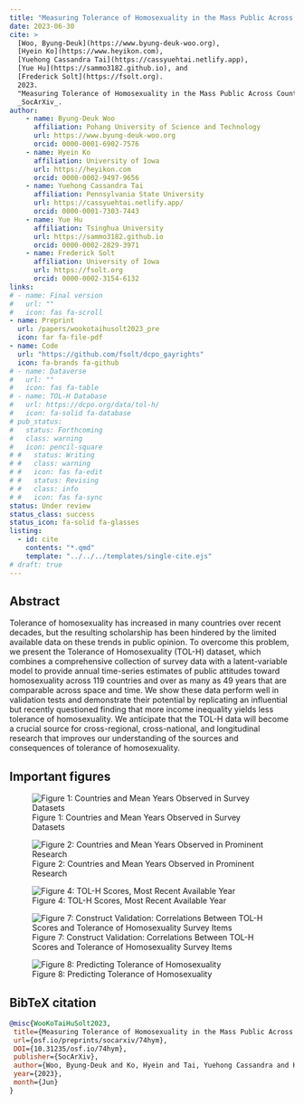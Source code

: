 ```yaml
---
title: "Measuring Tolerance of Homosexuality in the Mass Public Across Countries and Over Time"
date: 2023-06-30
cite: >
  [Woo, Byung-Deuk](https://www.byung-deuk-woo.org),
  [Hyein Ko](https://www.heyikon.com),
  [Yuehong Cassandra Tai](https://cassyuehtai.netlify.app), 
  [Yue Hu](https://sammo3182.github.io), and
  [Frederick Solt](https://fsolt.org). 
  2023.
  "Measuring Tolerance of Homosexuality in the Mass Public Across Countries and Over Time."
  _SocArXiv_.
author:
    - name: Byung-Deuk Woo
      affiliation: Pohang University of Science and Technology
      url: https://www.byung-deuk-woo.org
      orcid: 0000-0001-6902-7576 
    - name: Hyein Ko
      affiliation: University of Iowa
      url: https://heyikon.com
      orcid: 0000-0002-9497-9656      
    - name: Yuehong Cassandra Tai
      affiliation: Pennsylvania State University
      url: https://cassyuehtai.netlify.app/
      orcid: 0000-0001-7303-7443
    - name: Yue Hu
      affiliation: Tsinghua University
      url: https://sammo3182.github.io
      orcid: 0000-0002-2829-3971
    - name: Frederick Solt
      affiliation: University of Iowa
      url: https://fsolt.org
      orcid: 0000-0002-3154-6132
links:
# - name: Final version
#   url: ""
#   icon: fas fa-scroll
- name: Preprint
  url: /papers/wookotaihusolt2023_pre
  icon: far fa-file-pdf
- name: Code
  url: "https://github.com/fsolt/dcpo_gayrights"
  icon: fa-brands fa-github
# - name: Dataverse
#   url: ""
#   icon: fas fa-table
# - name: TOL-H Database
#   url: https://dcpo.org/data/tol-h/
#   icon: fa-solid fa-database
# pub_status:
#   status: Forthcoming
#   class: warning
#   icon: pencil-square
# #   status: Writing
# #   class: warning
# #   icon: fas fa-edit
# #   status: Revising
# #   class: info
# #   icon: fas fa-sync
status: Under review
status_class: success
status_icon: fa-solid fa-glasses
listing:
  - id: cite
    contents: "*.qmd"
    template: "../../../templates/single-cite.ejs"
# draft: true
---
```


::: {#cite}
:::

## Abstract

Tolerance of homosexuality has increased in many countries over recent decades, but the resulting scholarship has been hindered by the limited available data on these trends in public opinion. To overcome this problem, we present the Tolerance of Homosexuality (TOL-H) dataset, which combines a comprehensive collection of survey data with a latent-variable model to provide annual time-series estimates of public attitudes toward homosexuality across 119 countries and over as many as 49 years that are comparable across space and time. We show these data perform well in validation tests and demonstrate their potential by replicating an influential but recently questioned finding that more income inequality yields less tolerance of homosexuality. We anticipate that the TOL-H data will become a crucial source for cross-regional, cross-national, and longitudinal research that improves our understanding of the sources and consequences of tolerance of homosexuality.

## Important figures

![Figure 1: Countries and Mean Years Observed in Survey Datasets](tol-h_fig1.png)

![Figure 2: Countries and Mean Years Observed in Prominent Research](tol-h_fig2.png)

![Figure 4: TOL-H Scores, Most Recent Available Year](tol-h_fig4.png)

![Figure 7: Construct Validation: Correlations Between TOL-H Scores and Tolerance of Homosexuality Survey Items](tol-h_fig7.png)

![Figure 8: Predicting Tolerance of Homosexuality](tol-h_fig8.png)

## BibTeX citation

``` bibtex
@misc{WooKoTaiHuSolt2023,
 title={Measuring Tolerance of Homosexuality in the Mass Public Across Countries and Over Time},
 url={osf.io/preprints/socarxiv/74hym},
 DOI={10.31235/osf.io/74hym},
 publisher={SocArXiv},
 author={Woo, Byung-Deuk and Ko, Hyein and Tai, Yuehong Cassandra and Hu, Yue and Solt, Frederick},
 year={2023},
 month={Jun}
}
```
